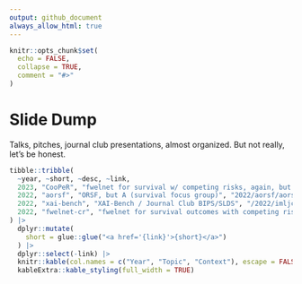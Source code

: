 ```yaml
---
output: github_document
always_allow_html: true
---
```


<!-- README.md is generated from README.Rmd. Please edit that file -->

```r
knitr::opts_chunk$set(
  echo = FALSE,
  collapse = TRUE,
  comment = "#>"
)
```

# Slide Dump

Talks, pitches, journal club presentations, almost organized. But not really, let's be honest.

```r
tibble::tribble(
  ~year, ~short, ~desc, ~link,
  2023, "CooPeR", "fwelnet for survival w/ competing risks, again, but... more. And renamed.", "/2023/05-cooper/CooPeR.html",
  2022, "aorsf", "ORSF, but A (survival focus group)", "2022/aorsf/aorsf.html",
  2022, "xai-bench", "XAI-Bench / Journal Club BIPS/SLDS", "/2022/imljc-xaibench/index.html",
  2022, "fwelnet-cr", "fwelnet for survival outcomes with competing risks (idea/pitch)", "/2022/fwelnet-cr/fwelnet-cr.html"
) |>
  dplyr::mutate(
    short = glue::glue("<a href='{link}'>{short}</a>")
  ) |>
  dplyr::select(-link) |>
  knitr::kable(col.names = c("Year", "Topic", "Context"), escape = FALSE) |>
  kableExtra::kable_styling(full_width = TRUE)
```

